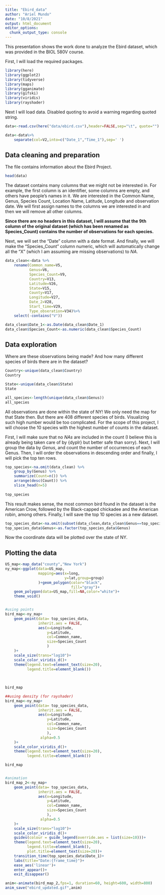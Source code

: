 ```yaml
---
title: "Ebird_data"
author: "Ariel Mundo"
date: "10/8/2021"
output: html_document
editor_options: 
  chunk_output_type: console
---
```


This presentation shows the work done to analyze the Ebird dataset, which was provided in the BIOL 580V course.

First, I will load the required packages.

```r
library(here)
library(ggplot2)
library(tidyverse)
library(maps)
library(gganimate)
library(gifski)
library(viridis)
library(rayshader)
```

Next I will load data. Disabled quoting to avoid a warning regarding quoted string.

```r
data<-read.csv(here("data/ebird.csv"),header=FALSE,sep="\t", quote="")

data<-data%>%
    separate(col=V2,into=c("Date_1","Time_1"),sep=' ')

```

## Data cleaning and preparation
The file contains information about the Ebird Project.

```r
head(data)
```

The dataset contains many columns that we might not be interested in. For example, the first column is an identifier, some columns are empty, and others have people's names in it. We are interested in the Common Name, Genus, Species Count, Location Name, Latitude, Longitude and observation date. We will first assign names to the columns we are interested in and then we will remove all other columns.

**Since there are no headers in this dataset, I will assume that the 9th column of the original dataset (which has been renamed as Species_Count) contains the number of observations for each species.** 

Next, we will set the "Date" column with a date format. And finally, we will make the "Species_Count" column numeric, which will automatically change all the "X" (which I am assuming are missing observations) to _NA_.

```r
data_clean<-data %>%
    rename(Common_name=V5,
           Genus=V6, 
           Species_Count=V9,
           Country=V13,
           Latitude=V26,
           State=V15,
           County=V17,
           Longitude=V27,
           Date_2=V28,
           Start_time=V29, 
           Type_obseration=V34)%>%
    select(-contains("V"))

data_clean$Date_1<-as.Date(data_clean$Date_1)
data_clean$Species_Count<-as.numeric(data_clean$Species_Count)
```

## Data exploration

Where are these observations being made? And how  many different species of birds there are in the dataset?

```r
Country<-unique(data_clean$Country)
Country

State<-unique(data_clean$State)
State

all_species<-length(unique(data_clean$Genus))
all_species
```

All observations are done within the state of NY! We only need the map for that State then. But there are 408 different species of birds. Visualizing such high number would be too complicated. For the scope of this project, I will choose the 10 species with the highest number of counts in the dataset. 

First, I will make sure that no _NAs_ are included in the count (I believe this is already being taken care of by {dyplr} but better safe than sorry). Next, I will group the data by _Genus_, and count the number of occurrences of each Genus. Then, I will order the observations in descending order and finally, I will pick the top ten rows.

```r
top_species<-na.omit(data_clean) %>%
    group_by(Genus) %>%
    summarize(Count=n()) %>%
    arrange(desc(Count)) %>%
    slice_head(n=5)
   
top_species
```


This result makes sense, the most common bird found in the dataset is the American Crow, followed by the Black-capped chickadee and the American robin, among others. Finally, I will save the top 10 species as a new dataset.

```r
top_species_data<-na.omit(subset(data_clean,data_clean$Genus==top_species$Genus))
top_species_data$Genus<-as.factor(top_species_data$Genus)
```



Now the coordinate data will be plotted over the state of NY.

## Plotting the data

```r

US_map<-map_data("county","New York")
ny_map<-ggplot(data=US_map,
               mapping=aes(x=long,
                           y=lat,group=group)
               )+geom_polygon(color="black",
                              fill="gray")+
    geom_polygon(data=US_map,fill=NA,color="white")+
    theme_void()


#using points
bird_map<-ny_map+
    geom_point(data= top_species_data,
               inherit.aes = FALSE,
               aes(x=Longitude,
                   y=Latitude,
                   col=Common_name,
                   size=Species_Count
                   )
    )+
    scale_size(trans="log10")+
    scale_color_viridis_d()+
    theme(legend.text=element_text(size=20),
          legend.title=element_blank())
    
    
               
bird_map

##using density (for rayshader)
bird_map<-ny_map+
    geom_point(data= top_species_data,
               inherit.aes = FALSE,
               aes(x=Longitude,
                   y=Latitude,
                   col=Common_name,
                   size=Species_Count
                   ),
                alpha=0.5
    )+
    scale_color_viridis_d()+
    theme(legend.text=element_text(size=20),
          legend.title=element_blank())

bird_map


#animation 
bird_map_2<-ny_map+
    geom_point(data= top_species_data,
               inherit.aes = FALSE,
               aes(x=Longitude,
                   y=Latitude,
                   col=Common_name,
                   size=Species_Count
                   ),
                alpha=0.5
    )+
    scale_size(trans="log10")+
    scale_color_viridis_d()+
    guides(colour = guide_legend(override.aes = list(size=10)))+
    theme(legend.text=element_text(size=20),
          legend.title=element_blank(),
          plot.title=element_text(size=20))+
    transition_time(top_species_data$Date_1)+
    labs(title="Date:{frame_time}")+
    ease_aes('linear')+
    enter_appear()+
    exit_disappear()

anim<-animate(bird_map_2,fps=1, duration=60, height=600, width=800)
anim_save("ebird_updated.gif",anim)
```


